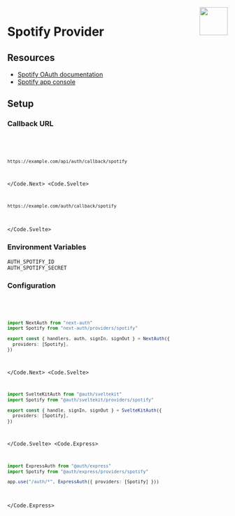 
<img align="right" src="/img/providers/spotify.svg" height="64" width="64" />

# Spotify Provider

## Resources

- [Spotify OAuth documentation](https://developer.spotify.com/documentation/general/guides/authorization-guide)
- [Spotify app console](https://developer.spotify.com/dashboard/applications)

## Setup

### Callback URL

<Code>
  <Code.Next>

```bash
https://example.com/api/auth/callback/spotify
```

  </Code.Next>
  <Code.Svelte>

```bash
https://example.com/auth/callback/spotify
```

  </Code.Svelte>
</Code>

### Environment Variables

```
AUTH_SPOTIFY_ID
AUTH_SPOTIFY_SECRET
```

### Configuration

<Code>
  <Code.Next>

```ts filename="/auth.ts"
import NextAuth from "next-auth"
import Spotify from "next-auth/providers/spotify"

export const { handlers, auth, signIn, signOut } = NextAuth({
  providers: [Spotify],
})
```

  </Code.Next>
  <Code.Svelte>

```ts filename="/src/auth.ts"
import SvelteKitAuth from "@auth/sveltekit"
import Spotify from "@auth/sveltekit/providers/spotify"

export const { handle, signIn, signOut } = SvelteKitAuth({
  providers: [Spotify],
})
```

  </Code.Svelte>
  <Code.Express>

```ts filename="/src/app.ts"
import ExpressAuth from "@auth/express"
import Spotify from "@auth/express/providers/spotify"

app.use("/auth/*", ExpressAuth({ providers: [Spotify] }))
```

  </Code.Express>
</Code>
